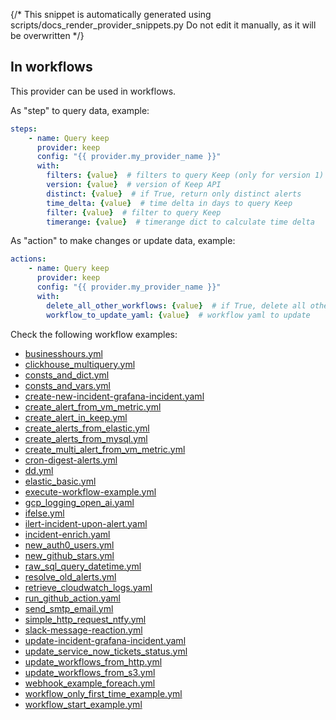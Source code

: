 {/* This snippet is automatically generated using scripts/docs_render_provider_snippets.py 
Do not edit it manually, as it will be overwritten */}


## In workflows

This provider can be used in workflows.


As "step" to query data, example:
```yaml
steps:
    - name: Query keep
      provider: keep
      config: "{{ provider.my_provider_name }}"
      with:
        filters: {value}  # filters to query Keep (only for version 1)
        version: {value}  # version of Keep API
        distinct: {value}  # if True, return only distinct alerts
        time_delta: {value}  # time delta in days to query Keep
        filter: {value}  # filter to query Keep
        timerange: {value}  # timerange dict to calculate time delta
```


As "action" to make changes or update data, example:
```yaml
actions:
    - name: Query keep
      provider: keep
      config: "{{ provider.my_provider_name }}"
      with:
        delete_all_other_workflows: {value}  # if True, delete all other workflows
        workflow_to_update_yaml: {value}  # workflow yaml to update
```




Check the following workflow examples:
- [businesshours.yml](https://github.com/keephq/keep/blob/main/examples/workflows/businesshours.yml)
- [clickhouse_multiquery.yml](https://github.com/keephq/keep/blob/main/examples/workflows/clickhouse_multiquery.yml)
- [consts_and_dict.yml](https://github.com/keephq/keep/blob/main/examples/workflows/consts_and_dict.yml)
- [consts_and_vars.yml](https://github.com/keephq/keep/blob/main/examples/workflows/consts_and_vars.yml)
- [create-new-incident-grafana-incident.yaml](https://github.com/keephq/keep/blob/main/examples/workflows/create-new-incident-grafana-incident.yaml)
- [create_alert_from_vm_metric.yml](https://github.com/keephq/keep/blob/main/examples/workflows/create_alert_from_vm_metric.yml)
- [create_alert_in_keep.yml](https://github.com/keephq/keep/blob/main/examples/workflows/create_alert_in_keep.yml)
- [create_alerts_from_elastic.yml](https://github.com/keephq/keep/blob/main/examples/workflows/create_alerts_from_elastic.yml)
- [create_alerts_from_mysql.yml](https://github.com/keephq/keep/blob/main/examples/workflows/create_alerts_from_mysql.yml)
- [create_multi_alert_from_vm_metric.yml](https://github.com/keephq/keep/blob/main/examples/workflows/create_multi_alert_from_vm_metric.yml)
- [cron-digest-alerts.yml](https://github.com/keephq/keep/blob/main/examples/workflows/cron-digest-alerts.yml)
- [dd.yml](https://github.com/keephq/keep/blob/main/examples/workflows/dd.yml)
- [elastic_basic.yml](https://github.com/keephq/keep/blob/main/examples/workflows/elastic_basic.yml)
- [execute-workflow-example.yml](https://github.com/keephq/keep/blob/main/examples/workflows/execute-workflow-example.yml)
- [gcp_logging_open_ai.yaml](https://github.com/keephq/keep/blob/main/examples/workflows/gcp_logging_open_ai.yaml)
- [ifelse.yml](https://github.com/keephq/keep/blob/main/examples/workflows/ifelse.yml)
- [ilert-incident-upon-alert.yaml](https://github.com/keephq/keep/blob/main/examples/workflows/ilert-incident-upon-alert.yaml)
- [incident-enrich.yaml](https://github.com/keephq/keep/blob/main/examples/workflows/incident-enrich.yaml)
- [new_auth0_users.yml](https://github.com/keephq/keep/blob/main/examples/workflows/new_auth0_users.yml)
- [new_github_stars.yml](https://github.com/keephq/keep/blob/main/examples/workflows/new_github_stars.yml)
- [raw_sql_query_datetime.yml](https://github.com/keephq/keep/blob/main/examples/workflows/raw_sql_query_datetime.yml)
- [resolve_old_alerts.yml](https://github.com/keephq/keep/blob/main/examples/workflows/resolve_old_alerts.yml)
- [retrieve_cloudwatch_logs.yaml](https://github.com/keephq/keep/blob/main/examples/workflows/retrieve_cloudwatch_logs.yaml)
- [run_github_action.yaml](https://github.com/keephq/keep/blob/main/examples/workflows/run_github_action.yaml)
- [send_smtp_email.yml](https://github.com/keephq/keep/blob/main/examples/workflows/send_smtp_email.yml)
- [simple_http_request_ntfy.yml](https://github.com/keephq/keep/blob/main/examples/workflows/simple_http_request_ntfy.yml)
- [slack-message-reaction.yml](https://github.com/keephq/keep/blob/main/examples/workflows/slack-message-reaction.yml)
- [update-incident-grafana-incident.yaml](https://github.com/keephq/keep/blob/main/examples/workflows/update-incident-grafana-incident.yaml)
- [update_service_now_tickets_status.yml](https://github.com/keephq/keep/blob/main/examples/workflows/update_service_now_tickets_status.yml)
- [update_workflows_from_http.yml](https://github.com/keephq/keep/blob/main/examples/workflows/update_workflows_from_http.yml)
- [update_workflows_from_s3.yml](https://github.com/keephq/keep/blob/main/examples/workflows/update_workflows_from_s3.yml)
- [webhook_example_foreach.yml](https://github.com/keephq/keep/blob/main/examples/workflows/webhook_example_foreach.yml)
- [workflow_only_first_time_example.yml](https://github.com/keephq/keep/blob/main/examples/workflows/workflow_only_first_time_example.yml)
- [workflow_start_example.yml](https://github.com/keephq/keep/blob/main/examples/workflows/workflow_start_example.yml)
